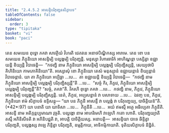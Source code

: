 ```yaml
---
title: "2.4.5.2 អាសន្ទិបរិភុញ្ជនសិក្ខាបទ"
tableOfContents: false
sidebar:
  order: 3
type: "tipitaka"
basket: "vi"
book: "paci"
---
```



<DynamicBreadcrumb />

<Division number="982" book="paci">

<Paragraph number="3002" book="paci">
តេន សមយេន ពុទ្ធោ ភគវា សាវត្ថិយំ វិហរតិ ជេតវនេ អនាថបិណ្ឌិកស្ស អារាមេ. តេន ខោ បន សមយេន ភិក្ខុនិយោ អាសន្ទិម្បិ បល្លង្កម្បិ បរិភុញ្ជន្តិ. មនុស្សា វិហារចារិកំ អាហិណ្ឌន្តា បស្សិត្វា ឧជ្ឈាយន្តិ ខិយ្យន្តិ វិបាចេន្តិ—  “កថញ្ហិ នាម ភិក្ខុនិយោ អាសន្ទិម្បិ បល្លង្កម្បិ បរិភុញ្ជិស្សន្តិ, សេយ្យថាបិ គិហិនិយោ កាមភោគិនិយោ”តិ.
</Paragraph>

<Paragraph number="3003" book="paci">
អស្សោសុំ ខោ ភិក្ខុនិយោ តេសំ មនុស្សានំ ឧជ្ឈាយន្តានំ ខិយ្យន្តានំ វិបាចេន្តានំ. យា តា ភិក្ខុនិយោ អប្បិច្ឆា …បេ…  តា ឧជ្ឈាយន្តិ ខិយ្យន្តិ វិបាចេន្តិ—  “កថញ្ហិ នាម ភិក្ខុនិយោ អាសន្ទិម្បិ បល្លង្កម្បិ បរិភុញ្ជិស្សន្តី”តិ …បេ…  “សច្ចំ កិរ, ភិក្ខវេ, ភិក្ខុនិយោ អាសន្ទិម្បិ បល្លង្កម្បិ បរិភុញ្ជន្តី”តិ? “សច្ចំ, ភគវា”តិ. វិគរហិ ពុទ្ធោ ភគវា …បេ…  កថញ្ហិ នាម, ភិក្ខវេ, ភិក្ខុនិយោ អាសន្ទិម្បិ បល្លង្កម្បិ បរិភុញ្ជិស្សន្តិ. នេតំ, ភិក្ខវេ, អប្បសន្នានំ វា បសាទាយ …បេ…  ឯវញ្ច បន, ភិក្ខវេ, ភិក្ខុនិយោ ឥមំ សិក្ខាបទំ ឧទ្ទិសន្តុ—
</Paragraph>

</Division>
<Division number="983" book="paci">

<Paragraph number="3004" book="paci">
<Emphasis>“យា បន ភិក្ខុនី អាសន្ទឹ វា បល្លង្កំ វា បរិភុញ្ជេយ្យ, បាចិត្តិយន៑”</Emphasis>តិ. (*42*:<Emphasis>97</Emphasis>)
</Paragraph>

</Division>
<Division number="984" book="paci">

<Paragraph number="3005" book="paci">
<Emphasis>យា បនា</Emphasis>តិ យា យាទិសា …បេ…  <Emphasis>ភិក្ខុនី</Emphasis>តិ …បេ…  អយំ ឥមស្មឹ អត្ថេ អធិប្បេតា ភិក្ខុនីតិ.
</Paragraph>

<Paragraph number="3006" book="paci">
<Emphasis>អាសន្ទី</Emphasis> នាម អតិក្កន្តប្បមាណា វុច្ចតិ.
</Paragraph>

<Paragraph number="3007" book="paci">
<Emphasis>បល្លង្កោ</Emphasis> នាម អាហរិមេហិ វាឡេហិ កតោ ហោតិ.
</Paragraph>

<Paragraph number="3008" book="paci">
<Emphasis>បរិភុញ្ជេយ្យា</Emphasis>តិ តស្មឹ អភិនិសីទតិ វា អភិនិបជ្ជតិ វា, អាបត្តិ បាចិត្តិយស្ស.
</Paragraph>

</Division>
<Division number="985" book="paci">

<Paragraph number="3009" book="paci">
អនាបត្តិ—  អាសន្ទិយា បាទេ ឆិន្ទិត្វា បរិភុញ្ជតិ, បល្លង្កស្ស វាឡេ ភិន្ទិត្វា បរិភុញ្ជតិ, ឧម្មត្តិកាយ, អាទិកម្មិកាយាតិ.

</Paragraph>
</Division>

<Paragraph number="3010" type="center" book="paci">
ទុតិយសិក្ខាបទំ និដ្ឋិតំ.
</Paragraph>